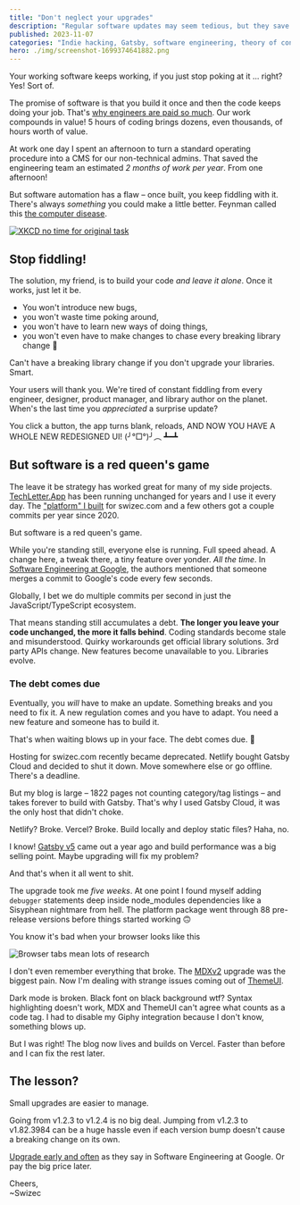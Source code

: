 ```yaml
---
title: "Don't neglect your upgrades"
description: "Regular software updates may seem tedious, but they save you from the nightmare of a massive overhaul down the line."
published: 2023-11-07
categories: "Indie hacking, Gatsby, software engineering, theory of constraints"
hero: ./img/screenshot-1699374641882.png
---
```


Your working software keeps working, if you just stop poking at it ... right? Yes! Sort of.

The promise of software is that you build it once and then the code keeps doing your job. That's [why engineers are paid so much](https://swizec.com/blog/why-engineers-are-worth-so-much/). Our work compounds in value! 5 hours of coding brings dozens, even thousands, of hours worth of value.

At work one day I spent an afternoon to turn a standard operating procedure into a CMS for our non-technical admins. That saved the engineering team an estimated _2 months of work per year_. From one afternoon!

But software automation has a flaw – once built, you keep fiddling with it. There's always _something_ you could make a little better. Feynman called this [the computer disease](https://www.goodreads.com/quotes/325051-well-mr-frankel-who-started-this-program-began-to-suffer).

[![XKCD no time for original task](https://imgs.xkcd.com/comics/automation_2x.png)](./img/automation_2x.png)

## Stop fiddling!

The solution, my friend, is to build your code _and leave it alone_. Once it works, just let it be.

- You won't introduce new bugs,
- you won't waste time poking around,
- you won't have to learn new ways of doing things,
- you won't even have to make changes to chase every breaking library change 💪

Can't have a breaking library change if you don't upgrade your libraries. Smart.

Your users will thank you. We're tired of constant fiddling from every engineer, designer, product manager, and library author on the planet. When's the last time you _appreciated_ a surprise update?

You click a button, the app turns blank, reloads, AND NOW YOU HAVE A WHOLE NEW REDESIGNED UI! (╯°□°)╯︵ ┻━┻

## But software is a red queen's game

The leave it be strategy has worked great for many of my side projects. [TechLetter.App](https://techletter.app) has been running unchanged for years and I use it every day. The ["platform" I built](https://swizec.com/blog/why-and-how-i-built-my-own-course-platform/) for swizec.com and a few others got a couple commits per year since 2020.

But software is a red queen's game.

While you're standing still, everyone else is running. Full speed ahead. A change here, a tweak there, a tiny feature over yonder. _All the time_. In [Software Engineering at Google](https://swizec.com/blog/what-i-learned-from-software-engineering-at-google/), the authors mentioned that someone merges a commit to Google's code every few seconds.

Globally, I bet we do multiple commits per second in just the JavaScript/TypeScript ecosystem.

That means standing still accumulates a debt. **The longer you leave your code unchanged, the more it falls behind**. Coding standards become stale and misunderstood. Quirky workarounds get official library solutions. 3rd party APIs change. New features become unavailable to you. Libraries evolve.

### The debt comes due

Eventually, you _will_ have to make an update. Something breaks and you need to fix it. A new regulation comes and you have to adapt. You need a new feature and someone has to build it.

That's when waiting blows up in your face. The debt comes due. 🫠

Hosting for swizec.com recently became deprecated. Netlify bought Gatsby Cloud and decided to shut it down. Move somewhere else or go offline. There's a deadline.

But my blog is large – 1822 pages not counting category/tag listings – and takes forever to build with Gatsby. That's why I used Gatsby Cloud, it was the only host that didn't choke.

Netlify? Broke. Vercel? Broke. Build locally and deploy static files? Haha, no.

I know! [Gatsby v5](https://www.gatsbyjs.com/docs/reference/release-notes/v5.0/) came out a year ago and build performance was a big selling point. Maybe upgrading will fix my problem?

And that's when it all went to shit.

The upgrade took me _five weeks_. At one point I found myself adding `debugger` statements deep inside node_modules dependencies like a Sisyphean nightmare from hell. The platform package went through 88 pre-release versions before things started working 🙃

You know it's bad when your browser looks like this

![Browser tabs mean lots of research](./img/browser-tabs-mean-lots-of-research-MaqClDG.png)

I don't even remember everything that broke. The [MDXv2](https://mdxjs.com) upgrade was the biggest pain. Now I'm dealing with strange issues coming out of [ThemeUI](https://theme-ui.com).

Dark mode is broken. Black font on black background wtf? Syntax highlighting doesn't work, MDX and ThemeUI can't agree what counts as a code tag. I had to disable my Giphy integration because I don't know, something blows up.

But I was right! The blog now lives and builds on Vercel. Faster than before and I can fix the rest later.

## The lesson?

Small upgrades are easier to manage.

Going from v1.2.3 to v1.2.4 is no big deal. Jumping from v1.2.3 to v1.82.3984 can be a huge hassle even if each version bump doesn't cause a breaking change on its own.

[Upgrade early and often](https://swizec.com/blog/what-i-learned-from-software-engineering-at-google/#upgrade-dependencies-early-fast-and-often) as they say in Software Engineering at Google. Or pay the big price later.

Cheers,<br/>
~Swizec
